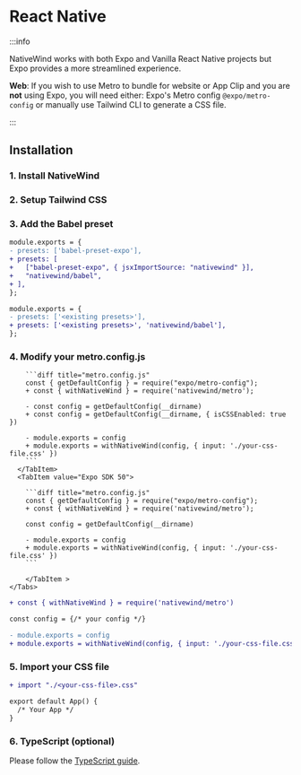 
# React Native

:::info

NativeWind works with both Expo and Vanilla React Native projects but Expo provides a more streamlined experience.

**Web**: If you wish to use Metro to bundle for website or App Clip and you are **not** using Expo, you will need either: Expo's Metro config `@expo/metro-config` or manually use Tailwind CLI to generate a CSS file.

:::

## Installation

### 1. Install NativeWind

<Install />

### 2. Setup Tailwind CSS

<Tailwind />

### 3. Add the Babel preset

<Tabs groupId="framework">
  <TabItem value="expo" label="Expo">

```diff title="babel.config.js"
module.exports = {
- presets: ['babel-preset-expo'],
+ presets: [
+   ["babel-preset-expo", { jsxImportSource: "nativewind" }],
+   "nativewind/babel",
+ ],
};
```

</TabItem>
<TabItem value="vanilla" label="Vanilla">

```diff title="babel.config.js"
module.exports = {
- presets: ['<existing presets>'],
+ presets: ['<existing presets>', 'nativewind/babel'],
};
```

</TabItem>
</Tabs>

### 4. Modify your metro.config.js

<Tabs groupId="framework">
  <TabItem value="Expo">
    <Tabs groupId="sdk">
      <TabItem value="Expo SDK 49">

        ```diff title="metro.config.js"
        const { getDefaultConfig } = require("expo/metro-config");
        + const { withNativeWind } = require('nativewind/metro');

        - const config = getDefaultConfig(__dirname)
        + const config = getDefaultConfig(__dirname, { isCSSEnabled: true })

        - module.exports = config
        + module.exports = withNativeWind(config, { input: './your-css-file.css' })
        ```
      </TabItem>
      <TabItem value="Expo SDK 50">

        ```diff title="metro.config.js"
        const { getDefaultConfig } = require("expo/metro-config");
        + const { withNativeWind } = require('nativewind/metro');

        const config = getDefaultConfig(__dirname)

        - module.exports = config
        + module.exports = withNativeWind(config, { input: './your-css-file.css' })
        ```

        </TabItem >
    </Tabs>

  </TabItem>

  <TabItem value="vanilla" label="Vanilla">

```diff title="metro.config.js"
+ const { withNativeWind } = require('nativewind/metro')

const config = {/* your config */}

- module.exports = config
+ module.exports = withNativeWind(config, { input: './your-css-file.css'})
```

  </TabItem>
</Tabs>

### 5. Import your CSS file

```diff title="App.js"
+ import "./<your-css-file>.css"

export default App() {
  /* Your App */
}
```

### 6. TypeScript (optional)

Please follow the [TypeScript guide](./typescript).
